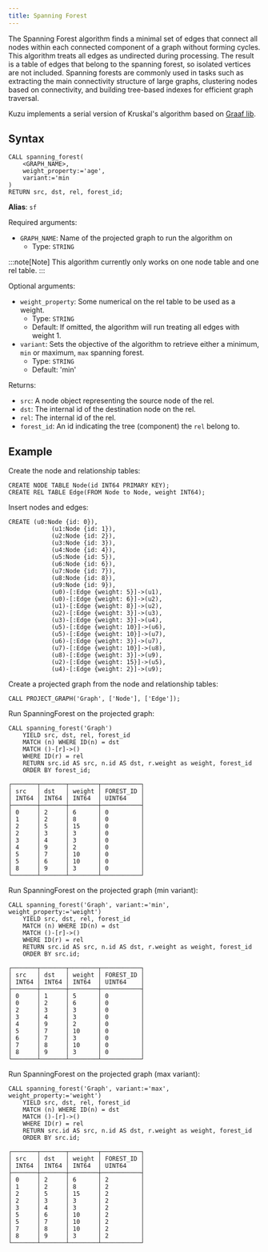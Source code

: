 ```yaml
---
title: Spanning Forest
---
```


The Spanning Forest algorithm finds a minimal set of edges that connect all nodes within each connected component
of a graph without forming cycles. This algorithm treats all edges as undirected during processing. The result is
a table of edges that belong to the spanning forest, so isolated vertices are not included. Spanning forests are
commonly used in tasks such as extracting the main connectivity structure of large graphs, clustering nodes based
on connectivity, and building tree-based indexes for efficient graph traversal.

Kuzu implements a serial version of Kruskal's algorithm based on [Graaf lib](https://bobluppes.github.io/graaf/).

## Syntax

```cypher
CALL spanning_forest(
    <GRAPH_NAME>,
    weight_property:='age',
    variant:='min
)
RETURN src, dst, rel, forest_id;
```

**Alias**: `sf`

Required arguments:

- `GRAPH_NAME`: Name of the projected graph to run the algorithm on
    - Type: `STRING`

:::note[Note]
This algorithm currently only works on one node table and one rel table.
:::

Optional arguments:

- `weight_property`: Some numerical on the rel table to be used as a weight.
    - Type: `STRING`
    - Default: If omitted, the algorithm will run treating all edges with weight 1.
- `variant`: Sets the objective of the algorithm to retrieve either a minimum, `min` or maximum, `max` spanning forest.
    - Type: `STRING`
    - Default: 'min'

Returns:

- `src`: A node object representing the source node of the rel.
- `dst`: The internal id of the destination node on the rel.
- `rel`: The internal id of the rel.
- `forest_id`: An id indicating the tree (component) the `rel` belong to.

## Example

Create the node and relationship tables:
```cypher
CREATE NODE TABLE Node(id INT64 PRIMARY KEY);
CREATE REL TABLE Edge(FROM Node to Node, weight INT64);
```
Insert nodes and edges:
```cypher
CREATE (u0:Node {id: 0}),
            (u1:Node {id: 1}),
            (u2:Node {id: 2}),
            (u3:Node {id: 3}),
            (u4:Node {id: 4}),
            (u5:Node {id: 5}),
            (u6:Node {id: 6}),
            (u7:Node {id: 7}),
            (u8:Node {id: 8}),
            (u9:Node {id: 9}),
            (u0)-[:Edge {weight: 5}]->(u1),
            (u0)-[:Edge {weight: 6}]->(u2),
            (u1)-[:Edge {weight: 8}]->(u2),
            (u2)-[:Edge {weight: 3}]->(u3),
            (u3)-[:Edge {weight: 3}]->(u4),
            (u5)-[:Edge {weight: 10}]->(u6),
            (u5)-[:Edge {weight: 10}]->(u7),
            (u6)-[:Edge {weight: 3}]->(u7),
            (u7)-[:Edge {weight: 10}]->(u8),
            (u8)-[:Edge {weight: 3}]->(u9),
            (u2)-[:Edge {weight: 15}]->(u5),
            (u4)-[:Edge {weight: 2}]->(u9);
```
Create a projected graph from the node and relationship tables:
```cypher
CALL PROJECT_GRAPH('Graph', ['Node'], ['Edge']);
```

Run SpanningForest on the projected graph:
```cypher
CALL spanning_forest('Graph')
    YIELD src, dst, rel, forest_id
    MATCH (n) WHERE ID(n) = dst
    MATCH ()-[r]->()
    WHERE ID(r) = rel
    RETURN src.id AS src, n.id AS dst, r.weight as weight, forest_id
    ORDER BY forest_id;
```
```table
┌───────┬───────┬────────┬───────────┐
│ src   │ dst   │ weight │ FOREST_ID │
│ INT64 │ INT64 │ INT64  │ UINT64    │
├───────┼───────┼────────┼───────────┤
│ 0     │ 2     │ 6      │ 0         │
│ 1     │ 2     │ 8      │ 0         │
│ 2     │ 5     │ 15     │ 0         │
│ 2     │ 3     │ 3      │ 0         │
│ 3     │ 4     │ 3      │ 0         │
│ 4     │ 9     │ 2      │ 0         │
│ 5     │ 7     │ 10     │ 0         │
│ 5     │ 6     │ 10     │ 0         │
│ 8     │ 9     │ 3      │ 0         │
└───────┴───────┴────────┴───────────┘
```

Run SpanningForest on the projected graph (min variant):
```cypher
CALL spanning_forest('Graph', variant:='min', weight_property:='weight')
    YIELD src, dst, rel, forest_id
    MATCH (n) WHERE ID(n) = dst
    MATCH ()-[r]->()
    WHERE ID(r) = rel
    RETURN src.id AS src, n.id AS dst, r.weight as weight, forest_id
    ORDER BY src.id;
```
```table
┌───────┬───────┬────────┬───────────┐
│ src   │ dst   │ weight │ FOREST_ID │
│ INT64 │ INT64 │ INT64  │ UINT64    │
├───────┼───────┼────────┼───────────┤
│ 0     │ 1     │ 5      │ 0         │
│ 0     │ 2     │ 6      │ 0         │
│ 2     │ 3     │ 3      │ 0         │
│ 3     │ 4     │ 3      │ 0         │
│ 4     │ 9     │ 2      │ 0         │
│ 5     │ 7     │ 10     │ 0         │
│ 6     │ 7     │ 3      │ 0         │
│ 7     │ 8     │ 10     │ 0         │
│ 8     │ 9     │ 3      │ 0         │
└───────┴───────┴────────┴───────────┘
```

Run SpanningForest on the projected graph (max variant):
```cypher
CALL spanning_forest('Graph', variant:='max', weight_property:='weight')
    YIELD src, dst, rel, forest_id
    MATCH (n) WHERE ID(n) = dst
    MATCH ()-[r]->()
    WHERE ID(r) = rel
    RETURN src.id AS src, n.id AS dst, r.weight as weight, forest_id
    ORDER BY src.id;
```
```table
┌───────┬───────┬────────┬───────────┐
│ src   │ dst   │ weight │ FOREST_ID │
│ INT64 │ INT64 │ INT64  │ UINT64    │
├───────┼───────┼────────┼───────────┤
│ 0     │ 2     │ 6      │ 2         │
│ 1     │ 2     │ 8      │ 2         │
│ 2     │ 5     │ 15     │ 2         │
│ 2     │ 3     │ 3      │ 2         │
│ 3     │ 4     │ 3      │ 2         │
│ 5     │ 6     │ 10     │ 2         │
│ 5     │ 7     │ 10     │ 2         │
│ 7     │ 8     │ 10     │ 2         │
│ 8     │ 9     │ 3      │ 2         │
└───────┴───────┴────────┴───────────┘
```
